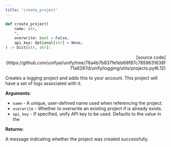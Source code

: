 ```yaml
---
title: 'create_project'
---
```


```python
def create_project(
    name: str,
    *,
    overwrite: bool = False,
    api_key: Optional[str] = None,
) -> Dict[str, str]:
```

<p align="right">[source code](https://github.com/unifyai/unify/tree/76a4b7b837fe1eb68f87c7859631638f71a6287d/unify/logging/utils/projects.py#L12)</p>

Creates a logging project and adds this to your account. This project will have
a set of logs associated with it.

**Arguments**:

- `name` - A unique, user-defined name used when referencing the project.
- `overwrite` - Whether to overwrite an existing project if is already exists.
- `api_key` - If specified, unify API key to be used. Defaults to the value in the



**Returns**:

A message indicating whether the project was created successfully.
